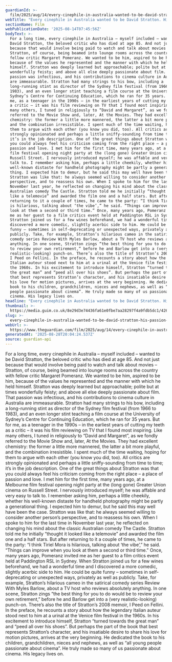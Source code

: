 ```yaml
---
guardianId: >-
  film/2025/aug/14/every-cinephile-in-australia-wanted-to-be-david-stratton-his-passion-was-infectious-and-his-legacy-lives-on
webTitle: "Every cinephile in Australia wanted to be David Stratton. His passion was infectious –\_and his legacy lives on"
sectionName: Film
webPublicationDate: '2025-08-14T07:45:56Z'
bodyText: >-
  For a long time, every cinephile in Australia – myself included – wanted to be
  David Stratton, the beloved critic who has died at age 85. And not just
  because that would involve being paid to watch and talk about movies –
  Stratton, of course, being beamed into lounge rooms across the country with
  fellow critic Margaret Pomeranz. We wanted to be him, aspired to be him,
  because of the values he represented and the manner with which he held
  himself. Stratton was deeply learned but approachable; polite but at times
  wonderfully feisty; and above all else deeply passionate about film. That
  passion was infectious, and his contributions to cinema culture in Australia
  are immeasurable. Stratton had many strings to his bow, including a
  long-running stint as director of the Sydney film festival (from 1966 to
  1983), and an even longer stint teaching a film course at the University of
  Sydney’s Centre for Continuing Education, which he ran for 35 years. But for
  me, as a teenager in the 1990s – in the earliest years of cutting my teeth as
  a critic – it was his film reviewing on TV that I found most inspiring. Like
  many others, I tuned in religiously to “David and Margaret”, as we fondly
  referred to the Movie Show and, later, At the Movies. They had excellent
  chemistry: the former a little more mannered, the latter a bit more playful,
  and the combination irresistible. I spent much of the time waiting, hoping for
  them to argue with each other (you know you did, too). All critics are
  strongly opinionated and perhaps a little sniffy-sounding from time to time;
  it’s in the job description. One of the great things about Stratton was that
  you could always feel his criticism coming from the right place – a place of
  passion and love. I met him for the first time, many years ago, at a Melbourne
  film festival opening night party at the (long gone) Greater Union cinema on
  Russell Street. I nervously introduced myself; he was affable and very easy to
  talk to. I remember asking him, perhaps a little cheekily, whether his
  well-known distaste for handheld photography might be partly a generational
  thing. I expected him to demur, but he said this may well have been the case.
  Stratton was like that: he always seemed willing to consider another person’s
  perspective, and to reassess his own. When I spoke to him for the last time in
  November last year, he reflected on changing his mind about the classic
  Australian comedy The Castle. Stratton told me he initially “thought it looked
  like a telemovie” and awarded the film one and a half stars. But after
  returning to it a couple of times, he came to the party: “I think Tiriel Mora
  is hilarious, talking about ‘the vibe’,” he said. “Things can improve when you
  look at them a second or third time.” Once, many years ago, Pomeranz invited
  me as her guest to a film critics event held at Paddington RSL in Sydney. When
  Stratton joined us for a few wines beforehand, we had a wonderful time and I
  discovered a more comedic, slightly acerbic side to him. He could be quite
  funny – sometimes in self-deprecating or unexpected ways, privately as well as
  publicly. Take, for example, Stratton’s hilarious cameo in the satirical
  comedy series Review With Myles Barlow, about a TV host who reviews absolutely
  anything. In one scene, Stratton zings “the best thing for you to do would be
  to review your own retirement,” before he and Barlow get into a (very
  realistic-looking) punch-on. There’s also the title of Stratton’s 2008 memoir,
  I Peed on Fellini. In the preface, he recounts a story about how the legendary
  Italian auteur stood next to him at a urinal at the Venice film festival in
  the 1960s. In his excitement to introduce himself, Stratton “turned towards
  the great man” and “peed all over his shoes”. But perhaps the part of the book
  that best represents Stratton’s character, and his insatiable desire to share
  his love for motion pictures, arrives at the very beginning. He dedicated the
  book to his children, grandchildren, nieces and nephews, as well as “all young
  people passionate about cinema”. He truly made so many of us passionate about
  cinema. His legacy lives on.
headline: "Every cinephile in Australia wanted to be David Stratton. His passion was infectious –\_and his legacy lives on"
thumbnail: >-
  https://media.guim.co.uk/8e29d3e74436fa61e0fbe7aa28297f4a9fdb5dc1/426_0_3316_2652/500.jpg
slug: >-
  every-cinephile-in-australia-wanted-to-be-david-stratton-his-passion-was-infectious-and-his-legacy-lives-on
webUrl: >-
  https://www.theguardian.com/film/2025/aug/14/every-cinephile-in-australia-wanted-to-be-david-stratton-his-passion-was-infectious-and-his-legacy-lives-on
generatedAt: '2025-08-28T20:04:24.537Z'
source: guardian-api
---
```

For a long time, every cinephile in Australia – myself included – wanted to be David Stratton, the beloved critic who has died at age 85. And not just because that would involve being paid to watch and talk about movies – Stratton, of course, being beamed into lounge rooms across the country with fellow critic Margaret Pomeranz. We wanted to be him, aspired to be him, because of the values he represented and the manner with which he held himself. Stratton was deeply learned but approachable; polite but at times wonderfully feisty; and above all else deeply passionate about film. That passion was infectious, and his contributions to cinema culture in Australia are immeasurable. Stratton had many strings to his bow, including a long-running stint as director of the Sydney film festival (from 1966 to 1983), and an even longer stint teaching a film course at the University of Sydney’s Centre for Continuing Education, which he ran for 35 years. But for me, as a teenager in the 1990s – in the earliest years of cutting my teeth as a critic – it was his film reviewing on TV that I found most inspiring. Like many others, I tuned in religiously to “David and Margaret”, as we fondly referred to the Movie Show and, later, At the Movies. They had excellent chemistry: the former a little more mannered, the latter a bit more playful, and the combination irresistible. I spent much of the time waiting, hoping for them to argue with each other (you know you did, too). All critics are strongly opinionated and perhaps a little sniffy-sounding from time to time; it’s in the job description. One of the great things about Stratton was that you could always feel his criticism coming from the right place – a place of passion and love. I met him for the first time, many years ago, at a Melbourne film festival opening night party at the (long gone) Greater Union cinema on Russell Street. I nervously introduced myself; he was affable and very easy to talk to. I remember asking him, perhaps a little cheekily, whether his well-known distaste for handheld photography might be partly a generational thing. I expected him to demur, but he said this may well have been the case. Stratton was like that: he always seemed willing to consider another person’s perspective, and to reassess his own. When I spoke to him for the last time in November last year, he reflected on changing his mind about the classic Australian comedy The Castle. Stratton told me he initially “thought it looked like a telemovie” and awarded the film one and a half stars. But after returning to it a couple of times, he came to the party: “I think Tiriel Mora is hilarious, talking about ‘the vibe’,” he said. “Things can improve when you look at them a second or third time.” Once, many years ago, Pomeranz invited me as her guest to a film critics event held at Paddington RSL in Sydney. When Stratton joined us for a few wines beforehand, we had a wonderful time and I discovered a more comedic, slightly acerbic side to him. He could be quite funny – sometimes in self-deprecating or unexpected ways, privately as well as publicly. Take, for example, Stratton’s hilarious cameo in the satirical comedy series Review With Myles Barlow, about a TV host who reviews absolutely anything. In one scene, Stratton zings “the best thing for you to do would be to review your own retirement,” before he and Barlow get into a (very realistic-looking) punch-on. There’s also the title of Stratton’s 2008 memoir, I Peed on Fellini. In the preface, he recounts a story about how the legendary Italian auteur stood next to him at a urinal at the Venice film festival in the 1960s. In his excitement to introduce himself, Stratton “turned towards the great man” and “peed all over his shoes”. But perhaps the part of the book that best represents Stratton’s character, and his insatiable desire to share his love for motion pictures, arrives at the very beginning. He dedicated the book to his children, grandchildren, nieces and nephews, as well as “all young people passionate about cinema”. He truly made so many of us passionate about cinema. His legacy lives on.
